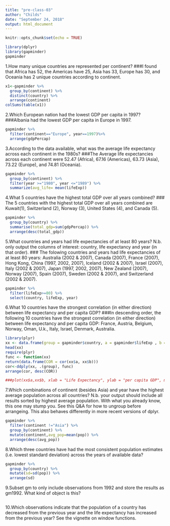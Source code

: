 ```yaml
---
title: "pre-class-03"
author: "Childs"
date: "September 24, 2018"
output: html_document
---
```


```r
knitr::opts_chunk$set(echo = TRUE)
```

```r
library(dplyr)
library(gapminder)
gapminder
```

1.How many unique countries are represented per continent?
###I found that Africa has 52, the Americas have 25, Asia has 33, Europe has 30, and Oceania has 2 unique countries according to continent.
```r
x1<-gapminder %>%
  group_by(continent) %>%
  distinct(country) %>%
  arrange(continent)
colSums(table(x1))

```


2.Which European nation had the lowest GDP per capita in 1997?
###Albania had the lowest GDP per capita in Europe in 1997.

```r
gapminder %>%
  filter(continent=="Europe", year==1997)%>%
  arrange(gdpPercap)

``` 


3.According to the data available, what was the average life expectancy across each continent in the 1980s?
###The Average life expectancies across each continent were 52.47 (Africa), 67.16 (Americas), 63.73 (Asia), 73.22 (Europe), and 74.81 (Oceania).
```r
gapminder %>%
  group_by(continent) %>%
  filter(year >="1980", year <="1989") %>% 
  summarize(avg_life= mean(lifeExp)) 
```

4.What 5 countries have the highest total GDP over all years combined?
### The 5 countries with the highest total GDP over all years combined are Kuwait(1), Switzerland (2), Norway (3), United States (4), and Canada (5).
```r
gapminder %>%
  group_by(country) %>%
  summarise(total_gdp=sum(gdpPercap)) %>%
  arrange(desc(total_gdp))

```

5.What countries and years had life expectancies of at least 80 years? N.b. only output the columns of interest: country, life expectancy and year (in that order).
### The folowing countries and years had life expectancies of at least 80 years: Australia (2002 & 2007), Canada (2007), France (2007), Hong Kong, China (1997, 2002, 2007), Iceland (2002 & 2007), Israel (2007), Italy (2002 & 2007), Japan (1997, 2002, 2007), New Zealand (2007), Norway (2007), Spain (2007), Sweden (2002 & 2007), and Switzerland (2002 & 2007).
```r
gapminder %>%
  filter(lifeExp>=80) %>%
  select(country, lifeExp, year)
```

6.What 10 countries have the strongest correlation (in either direction) between life expectancy and per capita GDP?
###In descending order, the following 10 countries have the strongest correlation (in either direction) between life expectancy and per capita GDP: France, Austria, Belgium, Norway, Oman, U.k., Italy, Israel, Denmark, Australia.
```r
library(plyr)
xx <- data.frame(group = gapminder$country, a = gapminder$lifeExp , b = gapminder$gdpPercap)
head(xx)
require(plyr)
func <- function(xx)
return(data.frame(COR = cor(xx$a, xx$b)))
cor<-ddply(xx, .(group), func)
arrange(cor, desc(COR))

###plot(xx$a,xx$b, xlab = "Life Expectancy", ylab = "per capita GDP", main="Correlation of Life expectancy and per capita GDP")
```

7.Which combinations of continent (besides Asia) and year have the highest average population across all countries? N.b. your output should include all results sorted by highest average population. With what you already know, this one may stump you. See this Q&A for how to ungroup before arrangeing. This also behaves differently in more recent versions of dplyr.

```r
gapminder %>%
  filter(continent !="Asia") %>%
  group_by(continent) %>%
  mutate(continent,avg_pop=mean(pop)) %>%
  arrange(desc(avg_pop))
```

8.Which three countries have had the most consistent population estimates (i.e. lowest standard deviation) across the years of available data?

```r
gapminder %>%
  group_by(country) %>%
  mutate(sd=sd(pop)) %>%
  arrange(sd)

```

9.Subset gm to only include observations from 1992 and store the results as gm1992. What kind of object is this?

```r

```

10.Which observations indicate that the population of a country has decreased from the previous year and the life expectancy has increased from the previous year? See the vignette on window functions.